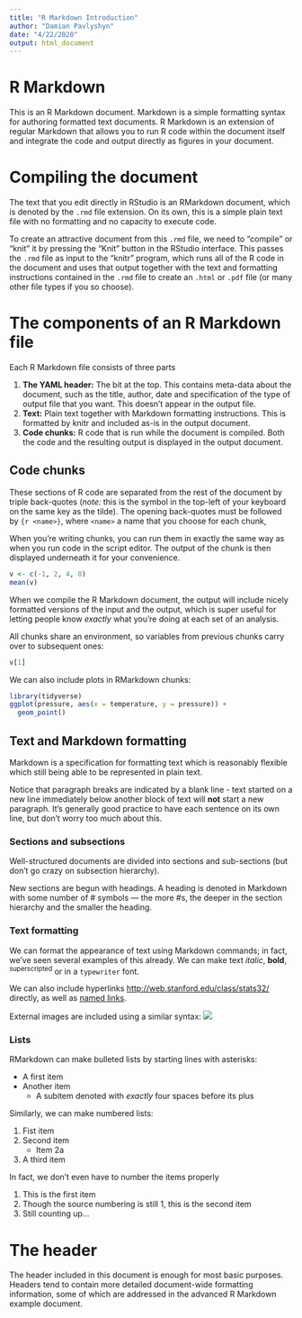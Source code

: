 ---
title: "R Markdown Introduction"
author: "Damian Pavlyshyn"
date: "4/22/2020"
output: html_document
---

# R Markdown

This is an R Markdown document.
Markdown is a simple formatting syntax for authoring formatted text documents.
R Markdown is an extension of regular Markdown that allows you to run R code within the document itself and integrate the code and output directly as figures in your document.

# Compiling the document

The text that you edit directly in RStudio is an RMarkdown document, which is denoted by the `.rmd` file extension.
On its own, this is a simple plain text file with no formatting and no capacity to execute code.

To create an attractive document from this `.rmd` file, we need to "compile" or "knit" it by pressing the "Knit" button in the RStudio interface.
This passes the `.rmd` file as input to the "knitr" program, which runs all of the R code in the document and uses that output together with the text and formatting instructions contained in the `.rmd` file to create an `.html` or `.pdf` file (or many other file types if you so choose).

# The components of an R Markdown file

Each R Markdown file consists of three parts

1. **The YAML header:** The bit at the top. This contains meta-data about the document, such as the title, author, date and specification of the type of output file that you want. This doesn't appear in the output file.
2. **Text:** Plain text together with Markdown formatting instructions. This is formatted by knitr and included as-is in the output document.
3. **Code chunks:** R code that is run while the document is compiled. Both the code and the resulting output is displayed in the output document.

## Code chunks

These sections of R code are separated from the rest of the document by triple back-quotes (*note:* this is the symbol in the top-left of your keyboard on the same key as the tilde).
The opening back-quotes must be followed by `{r <name>}`, where `<name>` a name that you choose for each chunk,

When you're writing chunks, you can run them in exactly the same way as when you run code in the script editor.
The output of the chunk is then displayed underneath it for your convenience.

```{r mean}
v <- c(-1, 2, 4, 0)
mean(v)
```

When we compile the R Markdown document, the output will include nicely formatted versions of the input and the output, which is super useful for letting people know *exactly* what you're doing at each set of an analysis.

All chunks share an environment, so variables from previous chunks carry over to subsequent ones:

```{r variable-reuse}
v[1]
```

We can also include plots in RMarkdown chunks:

```{r plot}
library(tidyverse)
ggplot(pressure, aes(x = temperature, y = pressure)) + 
  geom_point()
```

## Text and Markdown formatting

Markdown is a specification for formatting text which is reasonably flexible which still being able to be represented in plain text.

Notice that paragraph breaks are indicated by a blank line - text started on a new line immediately below another block of text will **not** start a new paragraph.
It's generally good practice to have each sentence on its own line, but don't worry too much about this.

### Sections and subsections

Well-structured documents are divided into sections and sub-sections (but don't go crazy on subsection hierarchy).

New sections are begun with headings.
A heading is denoted in Markdown with some number of \# symbols --- the more \#s, the deeper in the section hierarchy and the smaller the heading.

### Text formatting

We can format the appearance of text using Markdown commands; in fact, we've seen several examples of this already.
We can make text *italic*, **bold**, ^superscripted^ or in a `typewriter` font.

We can also include hyperlinks <http://web.stanford.edu/class/stats32/> directly, as well as [named links](http://web.stanford.edu/class/stats32/).

External images are included using a similar syntax:
![](http://web.stanford.edu/class/stats32/extras/function.png)

### Lists

RMarkdown can make bulleted lists by starting lines with asterisks:

* A first item
* Another item
    + A subitem denoted with *exactly* four spaces before its plus

Similarly, we can make numbered lists:

1. Fist item
2. Second item
    + Item 2a
3. A third item

In fact, we don't even have to number the items properly

1. This is the first item
1. Though the source numbering is still 1, this is the second item
1. Still counting up...

# The header
The header included in this document is enough for most basic purposes.
Headers tend to contain more detailed document-wide formatting information, some of which are addressed in the advanced R Markdown example document.
